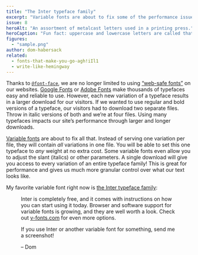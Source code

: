 ```yaml
---
title: "The Inter typeface family"
excerpt: "Variable fonts are about to fix some of the performance issues caused by adding many custom fonts to our sites."
issue: 8
heroAlt: "An assortment of metalcast letters used in a printing press."
heroCaption: "Fun fact: uppercase and lowercase letters are called that because they were kept in separate cases, with one on top and one below."
figures:
  - "sample.png"
author: dom-habersack
related:
  - fonts-that-make-you-go-agh!iIl1
  - write-like-hemingway
---
```

Thanks to [`@font-face`](https://developer.mozilla.org/en-US/docs/Web/CSS/@font-face), we are no longer limited to using [“web-safe fonts”](https://en.wikipedia.org/wiki/Web_typography#Web-safe_fonts) on our websites. [Google Fonts](https://fonts.google.com) or [Adobe Fonts](https://fonts.adobe.com) make thousands of typefaces easy and reliable to use. However, each new variation of a typeface results in a larger download for our visitors. If we wanted to use regular and bold versions of a typeface, our visitors had to download two separate files. Throw in italic versions of both and we’re at four files. Using many typefaces impacts our site’s performance through larger and longer downloads.

[Variable fonts](https://medium.com/@clagnut/get-started-with-variable-fonts-c055fd73ecd7) are about to fix all that. Instead of serving one variation per file, they will contain _all_ variations in one file. You will be able to set this one typeface to _any_ weight at no extra cost. Some variable fonts even allow you to adjust the slant (italics) or other parameters. A single download will give you access to every variation of an entire typeface family! This is great for performance and gives us much more granular control over what our text looks like.

My favorite variable font right now is [the Inter typeface family](https://rsms.me/inter/):

<Figure
  alt="A sample of the Inter typeface containing uppercase- and lowercase letters, numbers, and some special characters"
  src={figures['sample']}
/>

Inter is completely free, and it comes with instructions on how you can start using it today. Browser and software support for variable fonts is growing, and they are well worth a look. Check out [v-fonts.com](https://v-fonts.com) for even more options.

If you use Inter or another variable font for something, send me a screenshot!

– Dom
